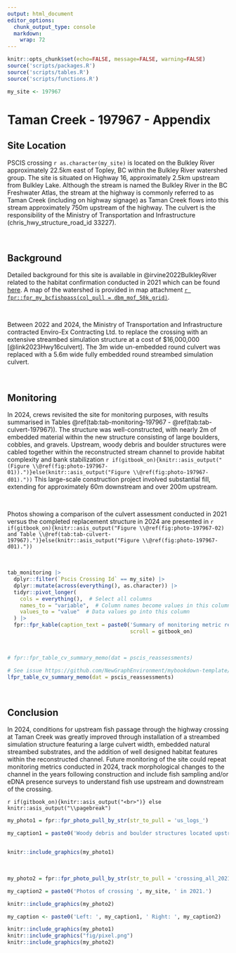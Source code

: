 ```yaml
---
output: html_document
editor_options: 
  chunk_output_type: console
  markdown: 
    wrap: 72
---
```


```r
knitr::opts_chunk$set(echo=FALSE, message=FALSE, warning=FALSE)
source('scripts/packages.R')
source('scripts/tables.R')
source('scripts/functions.R')
```

```r
my_site <- 197967
```

# Taman Creek - 197967 - Appendix {- #taman}


## Site Location {.unnumbered}

PSCIS crossing `r as.character(my_site)` is located on the Bulkley River approximately 22.5km east of Topley, BC within the Bulkley River watershed group. The site is situated on Highway 16, approximately 2.5km upstream from Bulkley Lake. Although the stream is named the Bulkley River in the BC Freshwater Atlas, the stream at the highway is commonly referred to as Taman Creek (including on highway signage) as Taman Creek flows into this stream approximately 750m upstream of the highway. The culvert is the responsibility of the Ministry of Transportation and Infrastructure (chris_hwy_structure_road_id 33227).

<br>

## Background {.unnumbered}

Detailed background for this site is available in @irvine2022BulkleyRiver related to the habitat confirmation conducted in 2021 which can be found [here](https://www.newgraphenvironment.com/fish_passage_skeena_2021_reporting/taman-creek---197967---appendix.html). A map of the watershed is provided in map attachment [`r fpr::fpr_my_bcfishpass(col_pull = dbm_mof_50k_grid)`](`r fpr::fpr_my_mapsheet(wshd = "bulk", archive_date = "2022-09-06")`).

<br>

Between 2022 and 2024, the Ministry of Transportation and Infrastructure contracted Enviro-Ex Contracting Ltd. to replace the crossing with an extensive streambed simulation structure at a cost of $16,000,000 [@link2023Hwy16culvert]. The 3m wide un-embedded round culvert
was replaced with a 5.6m wide fully embedded round streambed simulation culvert. 

<br>

## Monitoring {.unnumbered}

In 2024, crews revisited the site for monitoring purposes, with results summarised in Tables \@ref(tab:tab-monitoring-197967 - \@ref(tab:tab-culvert-197967)).  The structure was well-constructed, with nearly 2m of embedded material within the new structure consisting of large boulders, cobbles, and gravels. Upstream, woody debris and boulder structures were cabled together within the reconstructed stream channel to provide habitat complexity and bank stabilization `r if(gitbook_on){knitr::asis_output("(Figure \\@ref(fig:photo-197967-01)).")}else(knitr::asis_output("Figure \\@ref(fig:photo-197967-d01)."))` This large-scale construction project involved substantial fill, extending for approximately 60m downstream and over 200m upstream. 

<br>

Photos showing a comparison of the culvert assessment conducted in 2021 versus the completed replacement structure in 2024 are presented in `r if(gitbook_on){knitr::asis_output("Figure \\@ref(fig:photo-197967-02) and Table \\@ref(tab:tab-culvert-197967).")}else(knitr::asis_output("Figure \\@ref(fig:photo-197967-d01)."))` 

<br>

```r
tab_monitoring |> 
  dplyr::filter(`Pscis Crossing Id` == my_site) |> 
  dplyr::mutate(across(everything(), as.character)) |> 
  tidyr::pivot_longer(
    cols = everything(),  # Select all columns
    names_to = "variable",  # Column names become values in this column
    values_to = "value"  # Data values go into this column
  ) |> 
  fpr::fpr_kable(caption_text = paste0('Summary of monitoring metric results for site ', my_site, '.'),
                                       scroll = gitbook_on)
```

<br>

```r
# fpr::fpr_table_cv_summary_memo(dat = pscis_reassessments)

# See issue https://github.com/NewGraphEnvironment/mybookdown-template/issues/65
lfpr_table_cv_summary_memo(dat = pscis_reassessments)

```

<br>

## Conclusion {.unnumbered}

In 2024, conditions for upstream fish passage through the highway crossing at Taman Creek was greatly improved through installation of a streambed simulation structure featuring a large culvert width, embedded natural streambed substrates, and the addition of well
designed habitat features within the reconstructed channel. Future monitoring of the site could repeat monitoring metrics conducted in 
2024, track morphological changes to the channel in the years following construction and include fish sampling and/or eDNA presence surveys to understand fish use upstream and downstream of the crossing. 


`r if(gitbook_on){knitr::asis_output("<br>")} else knitr::asis_output("\\pagebreak")`

```r
my_photo1 = fpr::fpr_photo_pull_by_str(str_to_pull = 'us_logs_')

my_caption1 = paste0('Woody debris and boulder structures located upstream of ', my_site, ' in 2024.')



```

```r
knitr::include_graphics(my_photo1)
```

<br>

```r
my_photo2 = fpr::fpr_photo_pull_by_str(str_to_pull = 'crossing_all_2021')

my_caption2 = paste0('Photos of crossing ', my_site, ' in 2021.')


```

```r
knitr::include_graphics(my_photo2)
```

```r
my_caption <- paste0('Left: ', my_caption1, ' Right: ', my_caption2)

knitr::include_graphics(my_photo1)
knitr::include_graphics("fig/pixel.png")
knitr::include_graphics(my_photo2)
```
